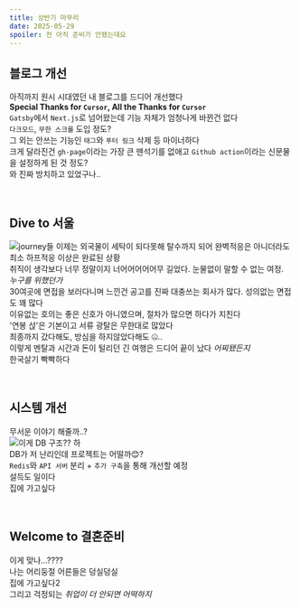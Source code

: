 ```yaml
---
title: 상반기 마무리
date: 2025-05-29
spoiler: 전 아직 준비가 안됐는데요
---
```


## 블로그 개선
아직까지 원시 시대였던 내 블로그를 드디어 개선했다  
**Special Thanks for `Cursor`, All the Thanks for `Cursor`**  
`Gatsby`에서 `Next.js`로 넘어왔는데 기능 자체가 엄청나게 바뀐건 없다  
`다크모드`, `무한 스크롤` 도입 정도?  
그 외는 안쓰는 기능인 `태그`와 `푸터 링크` 삭제 등 마이너하다  
크게 달라진건 `gh-page`이라는 가장 큰 뗀석기를 없애고 `Github action`이라는 신문물을 설정하게 된 것 정도?  
와 진짜 방치하고 있었구나..

&nbsp;

## Dive to 서울
![journey들](/image/post/half-of-2025/interviews.png)
이제는 외국물이 세탁이 되다못해 탈수까지 되어 완벽적응은 아니더라도 최소 하프적응 이상은 완료된 상황  
취직이 생각보다 너무 정말이지 너어어어어어무 길었다. 눈물없이 말할 수 없는 여정.  
_누구를 위했던가_  
30여곳에 면접을 보러다니며 느낀건 공고를 진짜 대충쓰는 회사가 많다. 성의없는 면접도 꽤 많다  
이유없는 호의는 좋은 신호가 아니였으며, 절차가 많으면 하다가 지친다  
'연봉 섡'은 기본이고 서류 광탈은 무한대로 많았다  
최종까지 갔다해도, 방심을 하지않았다해도 🤐..  
이렇게 멘탈과 시간과 돈이 털리던 긴 여행은 드디어 끝이 났다 _어찌됐든지_  
한국살기 빡빡하다

&nbsp;

## 시스템 개선
무서운 이야기 해줄까..?  
![이게 DB 구조??](/image/post/half-of-2025/tables.png)
하  
DB가 저 난리인데 프로젝트는 어떨까😊?  
`Redis`와 `API 서버` 분리 + `추가 구축`을 통해 개선할 예정  
설득도 일이다  
집에 가고싶다

&nbsp;

## Welcome to 결혼**준비**
이게 맞나...????  
나는 어리둥절 어른들은 덩실덩실  
집에 가고싶다2  
그리고 걱정되는 _취업이 더 안되면 어떡하지_